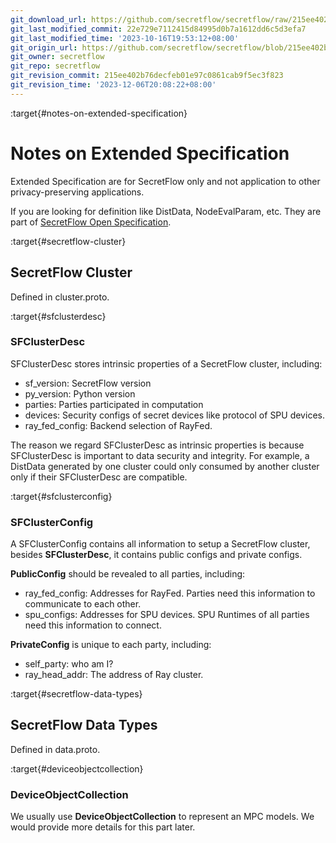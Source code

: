 ```yaml
---
git_download_url: https://github.com/secretflow/secretflow/raw/215ee402b76decfeb01e97c0861cab9f5ec3f823/docs/component/comp_spec_design.rst
git_last_modified_commit: 22e729e7112415d84995d0b7a1612dd6c5d3efa7
git_last_modified_time: '2023-10-16T19:53:12+08:00'
git_origin_url: https://github.com/secretflow/secretflow/blob/215ee402b76decfeb01e97c0861cab9f5ec3f823/docs/component/comp_spec_design.rst
git_owner: secretflow
git_repo: secretflow
git_revision_commit: 215ee402b76decfeb01e97c0861cab9f5ec3f823
git_revision_time: '2023-12-06T20:08:22+08:00'
---
```


:target{#notes-on-extended-specification}

# Notes on Extended Specification

Extended Specification are for SecretFlow only and not application to other privacy-preserving applications.

If you are looking for definition like DistData, NodeEvalParam, etc. They are part of [SecretFlow Open Specification](https://www.secretflow.org.cn/docs/spec/latest).

:target{#secretflow-cluster}

## SecretFlow Cluster

Defined in cluster.proto.

:target{#sfclusterdesc}

### SFClusterDesc

SFClusterDesc stores intrinsic properties of a SecretFlow cluster, including:

- sf\_version: SecretFlow version
- py\_version: Python version
- parties: Parties participated in computation
- devices: Security configs of secret devices like protocol of SPU devices.
- ray\_fed\_config: Backend selection of RayFed.

The reason we regard SFClusterDesc as intrinsic properties is because SFClusterDesc is important to data security and integrity.
For example, a DistData generated by one cluster could only consumed by another cluster only if their SFClusterDesc are compatible.

:target{#sfclusterconfig}

### SFClusterConfig

A SFClusterConfig contains all information to setup a SecretFlow cluster, besides <strong>SFClusterDesc</strong>, it contains
public configs and private configs.

<strong>PublicConfig</strong> should be revealed to all parties, including:

- ray\_fed\_config: Addresses for RayFed. Parties need this information to communicate to each other.
- spu\_configs: Addresses for SPU devices. SPU Runtimes of all parties need this information to connect.

<strong>PrivateConfig</strong> is unique to each party, including:

- self\_party: who am I?
- ray\_head\_addr: The address of Ray cluster.

:target{#secretflow-data-types}

## SecretFlow Data Types

Defined in data.proto.

:target{#deviceobjectcollection}

### DeviceObjectCollection

We usually use <strong>DeviceObjectCollection</strong> to represent an MPC models. We would provide more details for this part later.
